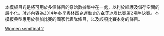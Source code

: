 <noinclude>
本模板目的是將可用於多個條目的原始數據集中在一處，以利於維護及儲存空間的最小化。所述內容為[[2014年冬季奧林匹克運動會]]的[[2014年冬季奧林匹克運動會女子冰壺比賽|'''女子'''冰壺比賽]]第2場半決賽。本模板典型應用於參加比賽的國家代表隊條目，以及該項比賽本身的條目。
</noinclude>{{Curlingbox
| sheet =  {{v|2014 Winter Olympics women's curling semifinal 2}}
| team1 = {{flagIOC|SWE|2014年冬季}}（[[玛格丽塔·西格弗里德松|西格弗里德松]]）{{X}}
|1|0|2|0|0|0|1|0|2|1| |7
| team2 = {{flagIOC|SUI|2014年冬季}}（[[Mirjam Ott|Ott]]）
|0|2|0|0|1|0|0|2|0|0| |5
}}<noinclude>
{{2014 Winter Olympics curling convenience template navbox}}
[[Category:2014年冬季奧林匹克運動會冰壺比賽模板|Women semifinal 2]]
</noinclude>